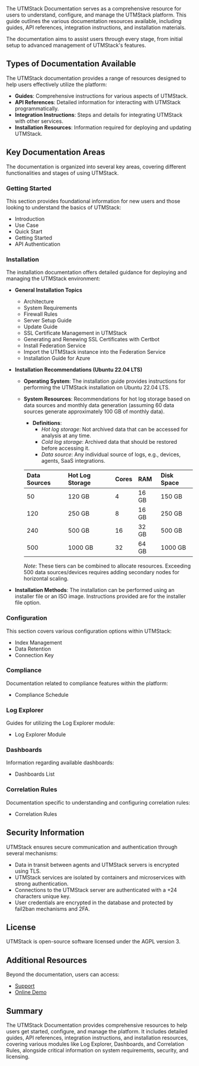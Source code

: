 The UTMStack Documentation serves as a comprehensive resource for users to understand, configure, and manage the UTMStack platform. This guide outlines the various documentation resources available, including guides, API references, integration instructions, and installation materials.

The documentation aims to assist users through every stage, from initial setup to advanced management of UTMStack's features.

## Types of Documentation Available

The UTMStack documentation provides a range of resources designed to help users effectively utilize the platform:

*   **Guides**: Comprehensive instructions for various aspects of UTMStack.
*   **API References**: Detailed information for interacting with UTMStack programmatically.
*   **Integration Instructions**: Steps and details for integrating UTMStack with other services.
*   **Installation Resources**: Information required for deploying and updating UTMStack.

## Key Documentation Areas

The documentation is organized into several key areas, covering different functionalities and stages of using UTMStack.

### Getting Started

This section provides foundational information for new users and those looking to understand the basics of UTMStack:

*   Introduction
*   Use Case
*   Quick Start
*   Getting Started
*   API Authentication

### Installation

The installation documentation offers detailed guidance for deploying and managing the UTMStack environment:

*   **General Installation Topics**
    *   Architecture
    *   System Requirements
    *   Firewall Rules
    *   Server Setup Guide
    *   Update Guide
    *   SSL Certificate Management in UTMStack
    *   Generating and Renewing SSL Certificates with Certbot
    *   Install Federation Service
    *   Import the UTMStack instance into the Federation Service
    *   Installation Guide for Azure

*   **Installation Recommendations (Ubuntu 22.04 LTS)**
    *   **Operating System**: The installation guide provides instructions for performing the UTMStack installation on Ubuntu 22.04 LTS.
    *   **System Resources**: Recommendations for hot log storage based on data sources and monthly data generation (assuming 60 data sources generate approximately 100 GB of monthly data).
        *   **Definitions**:
            *   *Hot log storage*: Not archived data that can be accessed for analysis at any time.
            *   *Cold log storage*: Archived data that should be restored before accessing it.
            *   *Data source*: Any individual source of logs, e.g., devices, agents, SaaS integrations.

        | Data Sources | Hot Log Storage | Cores | RAM    | Disk Space |
        | :----------- | :-------------- | :---- | :----- | :--------- |
        | 50           | 120 GB          | 4     | 16 GB  | 150 GB     |
        | 120          | 250 GB          | 8     | 16 GB  | 250 GB     |
        | 240          | 500 GB          | 16    | 32 GB  | 500 GB     |
        | 500          | 1000 GB         | 32    | 64 GB  | 1000 GB    |
        *Note*: These tiers can be combined to allocate resources. Exceeding 500 data sources/devices requires adding secondary nodes for horizontal scaling.

*   **Installation Methods**: The installation can be performed using an installer file or an ISO image. Instructions provided are for the installer file option.

### Configuration

This section covers various configuration options within UTMStack:

*   Index Management
*   Data Retention
*   Connection Key

### Compliance

Documentation related to compliance features within the platform:

*   Compliance Schedule

### Log Explorer

Guides for utilizing the Log Explorer module:

*   Log Explorer Module

### Dashboards

Information regarding available dashboards:

*   Dashboards List

### Correlation Rules

Documentation specific to understanding and configuring correlation rules:

*   Correlation Rules

## Security Information

UTMStack ensures secure communication and authentication through several mechanisms:

*   Data in transit between agents and UTMStack servers is encrypted using TLS.
*   UTMStack services are isolated by containers and microservices with strong authentication.
*   Connections to the UTMStack server are authenticated with a +24 characters unique key.
*   User credentials are encrypted in the database and protected by fail2ban mechanisms and 2FA.

## License

UTMStack is open-source software licensed under the AGPL version 3.

## Additional Resources

Beyond the documentation, users can access:

*   [Support](https://support.utmstack.com/)
*   [Online Demo](https://utmstack.com/demo)

## Summary

The UTMStack Documentation provides comprehensive resources to help users get started, configure, and manage the platform. It includes detailed guides, API references, integration instructions, and installation resources, covering various modules like Log Explorer, Dashboards, and Correlation Rules, alongside critical information on system requirements, security, and licensing.
